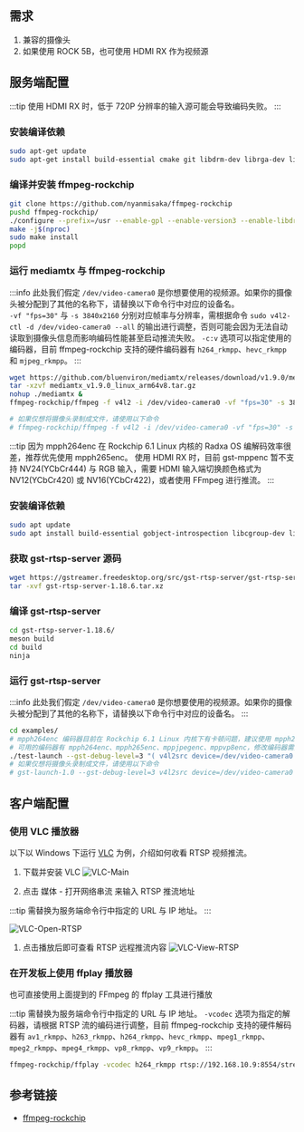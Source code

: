 ## 需求

1. 兼容的摄像头
2. 如果使用 ROCK 5B，也可使用 HDMI RX 作为视频源

## 服务端配置

<Tabs queryString="target">

<TabItem value="ffmpeg" label="基于 FFmpeg">

:::tip
使用 HDMI RX 时，低于 720P 分辨率的输入源可能会导致编码失败。
:::

### 安装编译依赖

```bash
sudo apt-get update
sudo apt-get install build-essential cmake git libdrm-dev librga-dev librockchip-mpp-dev libsdl2*-dev libx264-dev libx265-dev pkg-config
```

### 编译并安装 ffmpeg-rockchip

```bash
git clone https://github.com/nyanmisaka/ffmpeg-rockchip
pushd ffmpeg-rockchip/
./configure --prefix=/usr --enable-gpl --enable-version3 --enable-libdrm --enable-rkmpp --enable-rkrga --enable-libx264 --enable-libx265 --enable-ffplay
make -j$(nproc)
sudo make install
popd
```

### 运行 mediamtx 与 ffmpeg-rockchip

:::info
此处我们假定 `/dev/video-camera0` 是你想要使用的视频源。如果你的摄像头被分配到了其他的名称下，请替换以下命令行中对应的设备名。  
`-vf "fps=30"` 与 `-s 3840x2160` 分别对应帧率与分辨率，需根据命令 `sudo v4l2-ctl -d /dev/video-camera0 --all` 的输出进行调整，否则可能会因为无法自动读取到摄像头信息而影响编码性能甚至启动推流失败。
`-c:v` 选项可以指定使用的编码器，目前 ffmpeg-rockchip 支持的硬件编码器有 `h264_rkmpp`、`hevc_rkmpp` 和 `mjpeg_rkmpp`。
:::

```bash
wget https://github.com/bluenviron/mediamtx/releases/download/v1.9.0/mediamtx_v1.9.0_linux_arm64v8.tar.gz
tar -xzvf mediamtx_v1.9.0_linux_arm64v8.tar.gz
nohup ./mediamtx &
ffmpeg-rockchip/ffmpeg -f v4l2 -i /dev/video-camera0 -vf "fps=30" -s 3840x2160 -c:v h264_rkmpp -rc_mode AVBR -b:v 20M -minrate 10M -maxrate 40M -profile:v main -level 5.1 -f rtsp rtsp://0.0.0.0:8554/stream

# 如果仅想将摄像头录制成文件，请使用以下命令
# ffmpeg-rockchip/ffmpeg -f v4l2 -i /dev/video-camera0 -vf "fps=30" -s 3840x2160 -c:v h264_rkmpp -rc_mode AVBR -b:v 20M -minrate 10M -maxrate 40M -profile:v main -level 5.1 /tmp/tmp.mp4
```

</TabItem>

<TabItem value="gstreamer" label="基于 Gstreamer">

:::tip
因为 mpph264enc 在 Rockchip 6.1 Linux 内核的 Radxa OS 编解码效率很差，推荐优先使用 mpph265enc。
使用 HDMI RX 时，目前 gst-mppenc 暂不支持 NV24(YCbCr444) 与 RGB 输入，需要 HDMI 输入端切换颜色格式为 NV12(YCbCr420) 或 NV16(YCbCr422)，或者使用 FFmpeg 进行推流。
:::

### 安装编译依赖

```bash
sudo apt update
sudo apt install build-essential gobject-introspection libcgroup-dev libgirepository1.0-dev libgstreamer-plugins-bad1.0-dev libgstreamer-plugins-base1.0-dev meson
```

### 获取 gst-rtsp-server 源码

```bash
wget https://gstreamer.freedesktop.org/src/gst-rtsp-server/gst-rtsp-server-1.18.6.tar.xz
tar -xvf gst-rtsp-server-1.18.6.tar.xz
```

### 编译 gst-rtsp-server

```bash
cd gst-rtsp-server-1.18.6/
meson build
cd build
ninja
```

### 运行 gst-rtsp-server

:::info
此处我们假定 `/dev/video-camera0` 是你想要使用的视频源。如果你的摄像头被分配到了其他的名称下，请替换以下命令行中对应的设备名。
:::

```bash
cd examples/
# mpph264enc 编码器目前在 Rockchip 6.1 Linux 内核下有卡顿问题，建议使用 mpph265enc 编码器
# 可用的编码器有 mpph264enc、mpph265enc、mppjpegenc、mppvp8enc，修改编码器需要修改 pipeline 后的 rtp*pay 或 *parse
./test-launch --gst-debug-level=3 "( v4l2src device=/dev/video-camera0 ! queue ! mpph265enc bps=51200000 rc-mode=vbr ! rtph265pay name=pay0 pt=97 )"
# 如果仅想将摄像头录制成文件，请使用以下命令
# gst-launch-1.0 --gst-debug-level=3 v4l2src device=/dev/video-camera0 ! queue ! mpph265enc bps=51200000 rc-mode=vbr ! h265parse ! mp4mux ! filesink location=output.mp4
```

</TabItem>

</Tabs>

## 客户端配置

### 使用 VLC 播放器

以下以 Windows 下运行 [VLC](https://www.videolan.org/vlc/) 为例，介绍如何收看 RTSP 视频推流。

1. 下载并安装 VLC
   ![VLC-Main](/img/general-tutorial/rtsp/VLC-Main.webp)

2. 点击 媒体 - 打开网络串流 来输入 RTSP 推流地址

:::tip
需替换为服务端命令行中指定的 URL 与 IP 地址。
:::

![VLC-Open-RTSP](/img/general-tutorial/rtsp/VLC-Open-RTSP.webp)

1. 点击播放后即可查看 RTSP 远程推流内容
   ![VLC-View-RTSP](/img/general-tutorial/rtsp/VLC-View-RTSP.webp)

### 在开发板上使用 ffplay 播放器

也可直接使用上面提到的 FFmpeg 的 ffplay 工具进行播放

:::tip
需替换为服务端命令行中指定的 URL 与 IP 地址。
`-vcodec` 选项为指定的解码器，请根据 RTSP 流的编码进行调整，目前 ffmpeg-rockchip 支持的硬件解码器有 `av1_rkmpp`、`h263_rkmpp`、`h264_rkmpp`、`hevc_rkmpp`、`mpeg1_rkmpp`、`mpeg2_rkmpp`、`mpeg4_rkmpp`、`vp8_rkmpp`、`vp9_rkmpp`。
:::

```bash
ffmpeg-rockchip/ffplay -vcodec h264_rkmpp rtsp://192.168.10.9:8554/stream
```

## 参考链接

- [ffmpeg-rockchip](https://github.com/nyanmisaka/ffmpeg-rockchip/wiki)
